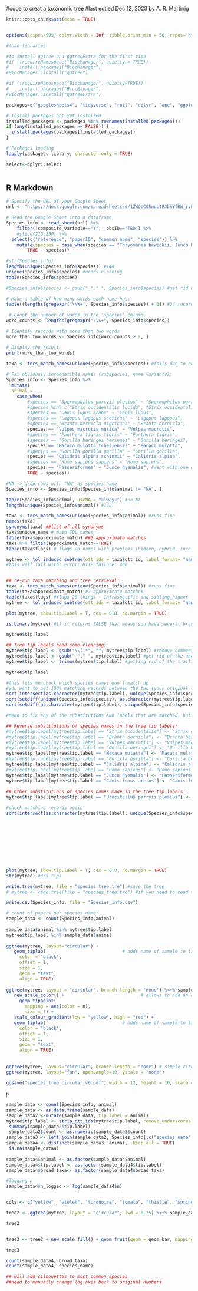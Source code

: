 #code to creat a taxonomic tree
#last edtied Dec 12, 2023 by A. R. Martinig

```r
knitr::opts_chunk$set(echo = TRUE)


options(scipen=999, dplyr.width = Inf, tibble.print_min = 50, repos='http://cran.rstudio.com/') #scipen forces outputs to not be in scientific notation #dplyr.width will show all columns for head() function and tibble.print_min sets how many rows are printed and repos sets the cran mirror

#load libraries

#to install ggtree and ggtreeExtra for the first time
#if (!requireNamespace("BiocManager", quietly = TRUE))
#    install.packages("BiocManager")
#BiocManager::install("ggtree")

#if (!requireNamespace("BiocManager", quietly=TRUE))
#    install.packages("BiocManager")
#BiocManager::install("ggtreeExtra")

packages=c("googlesheets4", "tidyverse", "rotl", "dplyr", "ape", "ggplot2", "ggnewscale", "ggtree", "ggtreeExtra") 

# Install packages not yet installed
installed_packages <- packages %in% rownames(installed.packages())
if (any(installed_packages == FALSE)) {
  install.packages(packages[!installed_packages])
}

# Packages loading
lapply(packages, library, character.only = TRUE)

select<-dplyr::select



```

## R Markdown

```r


# Specify the URL of your Google Sheet
url <- "https://docs.google.com/spreadsheets/d/1ZWQUCG5wuLIPJbhYfRW_rvFVb4qFiWtFm2e0BZ5WBkE/edit#gid=1046848762"

# Read the Google Sheet into a dataframe
Species_info <- read_sheet(url) %>%
	filter(!composite_variable=="Y", !obsID=="TBD") %>%
    #slice(210:250) %>%
  select(c("reference", "paperID", "common_name", "species")) %>%
    mutate(species = case_when(species == "Thryomanes bewickii, Junco hyemalis, Pipilo maculatus, Melospiza melodia" ~ "Passeriformes", #went with one of the species that is not in the tree yet
  		TRUE ~ species))

```


```r

#str(Species_info)
length(unique(Species_info$species)) #148
unique(Species_info$species) #needs cleaning
table(Species_info$species)

#Species_info$species <- gsub("_"," ", Species_info$species) #get rid of the underscores

# Make a table of how many words each name has:
table((lengths(gregexpr("\\W+", Species_info$species)) + 1)) #34 records with >2 words species names (subspecies etc.)
 
 # Count the number of words in the 'species' column
word_counts <- lengths(gregexpr("\\S+", Species_info$species))

# Identify records with more than two words
more_than_two_words <- Species_info[word_counts > 2, ]

# Display the result
print(more_than_two_words)
 
taxa <- tnrs_match_names(unique(Species_info$species)) #fails due to non-recognizable names

# Fix obviously incompatible names (subspecies, name variants):
Species_info <- Species_info %>%
  mutate(
  animal = 
  	case_when(
  		#species == "Spermophilus parryii plesius" ~ "Spermophilus parryii",
  		#species %in% c("Strix occidentalis lucida", "Strix occidentalis caurina")  ~ "Strix occidentalis",
  		#species == "Canis lupus arabs" ~ "Canis lupus",
  		#species == "Lagopus lagopus scoticus" ~ "Lagopus lagopus",
  		#species == "Branta bernicla nigricans" ~ "Branta bernicla",
  		species == "Vulpes macrotis mutica" ~ "Vulpes macrotis",
  		#species == "Panthera tigris tigris" ~ "Panthera tigris",
  		#species == "Gorilla beringei beringei" ~ "Gorilla beringei",
  		species == "Macaca mulatta tcheliensis" ~ "Macaca mulatta",
  		#species == "Gorilla gorilla gorilla" ~ "Gorilla gorilla",
  		species == "Calidris alpina schinzii" ~ "Calidris alpina",
  		#species == "Homo sapiens sapiens" ~ "Homo sapiens",
  		species == "Passeriformes" ~ "Junco hyemalis", #went with one of the species that is not in the tree yet
  		TRUE ~ species))

#NA -> drop rows with "NA" as species name
Species_info <- Species_info[Species_info$animal != "NA", ]

table(Species_info$animal, useNA = "always") #no NA
length(unique(Species_info$animal)) #148

taxa <- tnrs_match_names(unique(Species_info$animal)) #runs fine
names(taxa)
synonyms(taxa) ##list of all synonyms
taxa$unique_name # main TOL names
table(taxa$approximate_match) ##2 approximate matches
taxa %>% filter(approximate_match==TRUE)
table(taxa$flags) # flags 26 names with problems (hidden, hybrid, incertae_sedis_inherited, infraspecific, infraspecific) - will need fixing

mytree <- tol_induced_subtree(ott_ids = taxa$ott_id, label_format= "name") 
#this will fail with: Error: HTTP failure: 400


## re-run taxa matching and tree retrieval:
taxa <- tnrs_match_names(unique(Species_info$animal)) #runs fine
table(taxa$approximate_match) #2 approximate matches
table(taxa$flags) #flags 26 things - infraspecific and sibling_higher
mytree <- tol_induced_subtree(ott_ids = taxa$ott_id, label_format= "name") #this now works fine

plot(mytree, show.tip.label = T, cex = 0.8, no.margin = TRUE)

is.binary(mytree) #if it returns FALSE that means you have several branches coming from the same node

mytree$tip.label

## Tree tip labels need some cleaning:
mytree$tip.label <- gsub("\\(.*", "", mytree$tip.label) #remove comments
mytree$tip.label <- gsub("_"," ", mytree$tip.label) #get rid of the underscores
mytree$tip.label <- trimws(mytree$tip.label) #getting rid of the trailing whitespace

mytree$tip.label

#this lets me check which species names don't match up
#you want to get 100% matching records between the two (your original labels and the labels in the tree)
sort(intersect(as.character(mytree$tip.label), unique(Species_info$species))) ## 130 names are matching -  got quite a few left to fix
sort(setdiff(unique(Species_info$species), as.character(mytree$tip.label))) ## names from species column not matching with tip label
sort(setdiff(as.character(mytree$tip.label), unique(Species_info$species))) ## names from tip.label not matching in animal column

#need to fix any of the substitutions AND labels that are matched, but incorrectly

## Reverse substitutions of species names in the tree tip labels:
#mytree$tip.label[mytree$tip.label == "Strix occidentalis"] <- "Strix occidentalis lucida & S. o. caurina"
#mytree$tip.label[mytree$tip.label == "Branta bernicla"] <- "Branta bernicla nigricans" 
#mytree$tip.label[mytree$tip.label == "Vulpes macrotis"] <- "Vulpes macrotis mutica" 
#mytree$tip.label[mytree$tip.label == "Gorilla beringei"] <- "Gorilla beringei beringei" 
mytree$tip.label[mytree$tip.label == "Macaca mulatta"] <- "Macaca mulatta tcheliensis" 
#mytree$tip.label[mytree$tip.label == "Gorilla gorilla"] <- "Gorilla gorilla gorilla" 
mytree$tip.label[mytree$tip.label == "Calidris alpina"] <- "Calidris alpina schinzii" 
#mytree$tip.label[mytree$tip.label == "Homo sapiens"] <- "Homo sapiens sapiens" 
mytree$tip.label[mytree$tip.label == "Junco hyemalis"] <- "Passeriformes"
mytree$tip.label[mytree$tip.label == "Canis lupus arctos"] <- "Canis lupus arabs"
		
## Other substitutions of species names made in the tree tip labels:
mytree$tip.label[mytree$tip.label == "Urocitellus parryii plesius"] <- "Spermophilus parryii plesius"

#check matching records again
sort(intersect(as.character(mytree$tip.label), unique(Species_info$species))) ## 135 names are matching - not yet all fixed 










plot(mytree, show.tip.label = T, cex = 0.8, no.margin = TRUE)
str(mytree) #335 tips

write.tree(mytree, file = "species_tree.tre") #save the tree 
# mytree <- read.tree(file = "species_tree.tre") #if you need to read the tree

write.csv(Species_info, file = "Species_info.csv")

```

```r

# count of papers per species name:
sample_data <- count(Species_info,animal)
 
sample_data$animal %in% mytree$tip.label
mytree$tip.label %in% sample_data$animal
 
ggtree(mytree, layout="circular") +                    
   geom_tiplab(                             # adds name of sample to tip of its branch 
     color = 'black',                       
     offset = 1,
     size = 1,
     geom = "text",
     align = TRUE) 
 
ggtree(mytree, layout = "circular", branch.length = 'none') %<+% sample_data + # %<+% adds dataframe with sample data to tree 
   new_scale_color() +                             # allows to add an additional color scheme for another variable
     geom_tippoint(
       mapping = aes(color = n),  
       size = 1) +
   scale_colour_gradient(low = "yellow", high = "red") +
   geom_tiplab(                             # adds name of sample to tip of its branch 
     color = 'black',                       
     offset = 1,
     size = 1,
     geom = "text",
     align = TRUE) 
   
 
ggtree(mytree, layout="circular", branch.length = "none") # simple circular tree with all tips aligned
ggtree(mytree, layout="fan", open.angle=10, yscale = "none")
 
ggsave("species_tree_circular_v0.pdf", width = 12, height = 10, scale = 10)
 
p
```

```r

sample_data <- count(Species_info, animal)
sample_data <- as.data.frame(sample_data)
sample_data2 <-mutate(sample_data, tip.label = animal)
mytree$tip.label <- strip_ott_ids(mytree$tip.label, remove_underscores = TRUE)
 summary(sample_data2$tip.label)
 sample_data2$count <- as.numeric(sample_data2$count)
sample_data3 <- left_join(sample_data2, Species_info[,c("species_name","broad_taxa")], by = "species_name")
sample_data4 <- distinct(sample_data3, animal, .keep_all = TRUE)
 is.na(sample_data4)
 
sample_data4$animal <- as.factor(sample_data4$animal)
sample_data4$tip.label <- as.factor(sample_data4$tip.label)
sample_data4$broad_taxa<- as.factor(sample_data4$broad_taxa)

#logging n
sample_data4$n_logged <- log(sample_data4$n)


cols <- c("yellow", "violet", "turquoise", "tomato", "thistle", "springgreen", "navy", "orange", "lightgoldenrod", "lightpink", "khaki", "lightslateblue", "red", "seagreen", "plum", "hotpink4", "moccasin", "olivedrab")

tree2 <- ggtree(mytree, layout = "circular", lwd = 0.75) %<+% sample_data4 + aes(col = broad_taxa)+ theme(legend.position = "bottom") + scale_colour_manual(values = cols, (title = "Broad taxa")) 

tree2


tree3 <- tree2 + new_scale_fill() + geom_fruit(geom = geom_bar, mapping = aes(x = log(n), col = "gray30"), stat = "identity", col = "gray30", orientation = "y", axis.params = list(axis = "x",text.angle = -45, hjust = 0, text.size = 3), grid.params = list(alpha = 0.35),offset = 0.085, pwidth = 0.55, alpha = 0.8) + guides(fill ="none") 

tree3

count(sample_data4, broad_taxa)
count(sample_data4, species_name)

## will add silhouettes to most common species
##need to manually change log axis back to original numbers

```